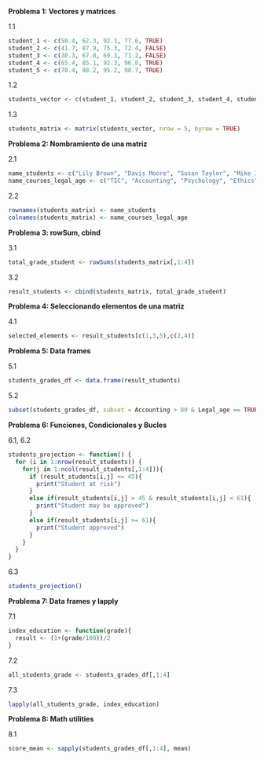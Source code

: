 **Problema 1: Vectores y matrices**

1.1 

```r
student_1 <- c(50.4, 62.3, 92.1, 77.6, TRUE)
student_2 <- c(41.7, 87.9, 75.3, 72.4, FALSE)
student_3 <- c(30.3, 67.8, 69.3, 71.2, FALSE)
student_4 <- c(65.4, 85.1, 92.3, 96.8, TRUE)
student_5 <- c(70.4, 88.2, 95.2, 90.7, TRUE)

```


1.2

```r
students_vector <- c(student_1, student_2, student_3, student_4, student_5)

```


1.3

```r
students_matrix <- matrix(students_vector, nrow = 5, byrow = TRUE)

```


**Problema 2: Nombramiento de una matriz**

2.1

```r
name_students <- c("Lily Brown", "Davis Moore", "Susan Taylor", "Mike Jones", "Tom Hill" )
name_courses_legal_age <- c("TIC", "Accounting", "Psychology", "Ethics", "Legal_age" )

```


2.2

```r
rownames(students_matrix) <- name_students
colnames(students_matrix) <- name_courses_legal_age

```

**Problema 3: rowSum, cbind**

3.1

```r
total_grade_student <- rowSums(students_matrix[,1:4])

```


3.2

```r
result_students <- cbind(students_matrix, total_grade_student)

```


**Problema 4: Seleccionando elementos de una matriz**

4.1

```r
selected_elements <- result_students[c(1,3,5),c(2,4)]

```


**Problema 5: Data frames**

5.1

```r
students_grades_df <- data.frame(result_students)

```


5.2

```r
subset(students_grades_df, subset = Accounting > 80 & Legal_age == TRUE)

```


**Problema 6: Funciones, Condicionales y Bucles**

6.1, 6.2

```r
students_projection <- function() {
  for (i in 1:nrow(result_students)) {
    for(j in 1:ncol(result_students[,1:4])){
      if (result_students[i,j] <= 45){
        print("Student at risk")
      }
      else if(result_students[i,j] > 45 & result_students[i,j] < 61){
        print("Student may be approved")
      }
      else if(result_students[i,j] >= 61){
        print("Student approved")
      }
    }
  }
}

```


6.3

```r
students_projection()

```


**Problema 7: Data frames y lapply**

7.1

```r
index_education <- function(grade){
  result <- (1+(grade/100))/2
}

```


7.2

```r
all_students_grade <- students_grades_df[,1:4]

```


7.3

```r
lapply(all_students_grade, index_education)

```


**Problema 8: Math utilities**

8.1

```r

score_mean <- sapply(students_grades_df[,1:4], mean)

```

